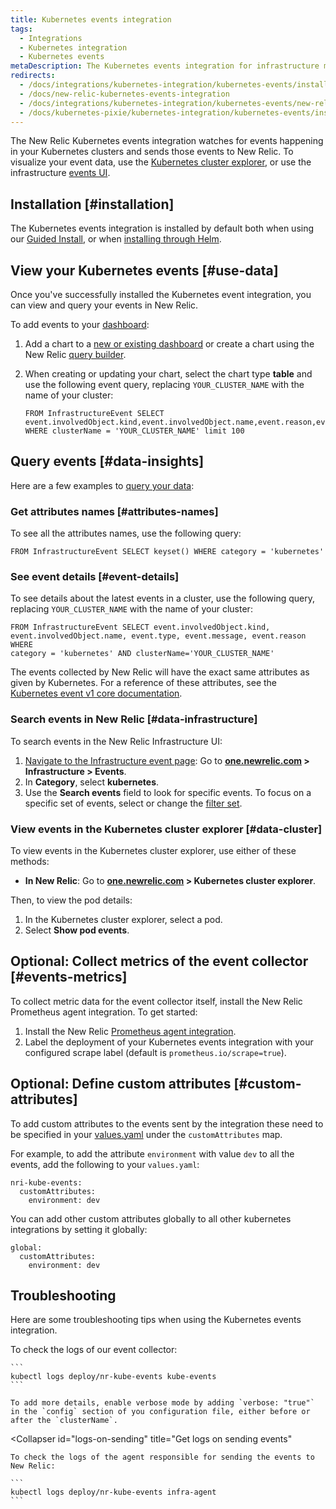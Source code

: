 ```yaml
---
title: Kubernetes events integration
tags:
  - Integrations
  - Kubernetes integration
  - Kubernetes events
metaDescription: The Kubernetes events integration for infrastructure monitoring watches for events happening in Kubernetes clusters and sends them to New Relic.
redirects:
  - /docs/integrations/kubernetes-integration/kubernetes-events/install-kubernetes-events-integration
  - /docs/new-relic-kubernetes-events-integration
  - /docs/integrations/kubernetes-integration/kubernetes-events/new-relic-kubernetes-events-integration
  - /docs/kubernetes-pixie/kubernetes-integration/kubernetes-events/install-kubernetes-events-integration
---
```


The New Relic Kubernetes events integration watches for events happening in your Kubernetes clusters and sends those events to New Relic. To visualize your event data, use the [Kubernetes cluster explorer](/docs/integrations/kubernetes-integration/cluster-explorer/kubernetes-cluster-explorer), or use the infrastructure [events UI](/docs/infrastructure/new-relic-infrastructure/infrastructure-ui-pages/infrastructure-events-page-live-feed-every-config-change).

## Installation [#installation]

The Kubernetes events integration is installed by default both when using our [Guided Install](/docs/kubernetes-pixie/kubernetes-integration/installation/kubernetes-integration-install-configure), or when [installing through Helm](/docs/kubernetes-pixie/kubernetes-integration/installation/install-kubernetes-integration-using-helm).

## View your Kubernetes events [#use-data]

Once you've successfully installed the Kubernetes event integration, you can view and query your events in New Relic.

To add events to your [dashboard](/docs/dashboards/new-relic-one-dashboards/get-started/introduction-new-relic-one-dashboards):

1. Add a chart to a [new or existing dashboard](/docs/query-your-data/explore-query-data/dashboards/introduction-dashboards/) or create a chart using the New Relic [query builder](/docs/chart-builder/use-chart-builder/get-started/introduction-chart-builder).
2. When creating or updating your chart, select the chart type **table** and use the following event query, replacing `YOUR_CLUSTER_NAME` with the name of your cluster:

   ```
   FROM InfrastructureEvent SELECT
   event.involvedObject.kind,event.involvedObject.name,event.reason,event.message
   WHERE clusterName = 'YOUR_CLUSTER_NAME' limit 100
   ```

## Query events [#data-insights]

Here are a few examples to [query your data](/docs/using-new-relic/data/understand-data/query-new-relic-data):

### Get attributes names [#attributes-names]

To see all the attributes names, use the following query:

```
FROM InfrastructureEvent SELECT keyset() WHERE category = 'kubernetes'
```

### See event details [#event-details]

To see details about the latest events in a cluster, use the following query, replacing `YOUR_CLUSTER_NAME` with the name of your cluster:

```
FROM InfrastructureEvent SELECT event.involvedObject.kind,
event.involvedObject.name, event.type, event.message, event.reason WHERE
category = 'kubernetes' AND clusterName='YOUR_CLUSTER_NAME'
```

The events collected by New Relic will have the exact same attributes as given by Kubernetes. For a reference of these attributes, see the [Kubernetes event v1 core documentation](https://kubernetes.io/docs/reference/generated/kubernetes-api/v1.19/#event-v1-core).

### Search events in New Relic [#data-infrastructure]

To search events in the New Relic Infrastructure UI:

1. [Navigate to the Infrastructure event page](https://one.newrelic.com): Go to **[one.newrelic.com](https://one.newrelic.com/all-capabilities) > Infrastructure > Events**.
2. In **Category**, select **kubernetes**.
3. Use the <Icon name="fe-search"/>
   **Search events** field to look for specific events. To focus on a specific set of events, select or change the [filter set](/docs/scopes-organize-your-infrastructure).

### View events in the Kubernetes cluster explorer [#data-cluster]

To view events in the Kubernetes cluster explorer, use either of these methods:

* **In New Relic**: Go to **[one.newrelic.com](https://one.newrelic.com/all-capabilities) > Kubernetes cluster explorer**.

Then, to view the pod details:

1. In the Kubernetes cluster explorer, select a pod.
2. Select **Show pod events**.

## Optional: Collect metrics of the event collector [#events-metrics]

To collect metric data for the event collector itself, install the New Relic Prometheus agent integration. To get started:

1. Install the New Relic [Prometheus agent integration](/docs/infrastructure/prometheus-integrations/install-configure-prometheus-agent/install-prometheus-agent/).
2. Label the deployment of your Kubernetes events integration with your configured scrape label (default is `prometheus.io/scrape=true`).

## Optional: Define custom attributes [#custom-attributes]

To add custom attributes to the events sent by the integration these need to be specified in your
[values.yaml](https://github.com/newrelic/nri-kube-events/blob/main/charts/nri-kube-events/values.yaml) under the `customAttributes` map.

For example, to add the attribute `environment` with value `dev` to all the events, add the following to your `values.yaml`:

```
nri-kube-events:
  customAttributes:
    environment: dev
```

You can add other custom attributes globally to all other kubernetes integrations by setting it globally:

```
global:
  customAttributes:
    environment: dev
```

## Troubleshooting

Here are some troubleshooting tips when using the Kubernetes events integration.

<CollapserGroup>
  <Collapser
    id="logs-on-collection"
    title="Get logs on event collection"
  >
    To check the logs of our event collector:

    ```
    kubectl logs deploy/nr-kube-events kube-events
    ```

    To add more details, enable verbose mode by adding `verbose: "true"` in the `config` section of you configuration file, either before or after the `clusterName`.
  </Collapser>

  <Collapser
    id="logs-on-sending"
    title="Get logs on sending events"
  >
    To check the logs of the agent responsible for sending the events to New Relic:

    ```
    kubectl logs deploy/nr-kube-events infra-agent
    ```
  </Collapser>
</CollapserGroup>
